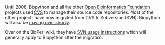 Until 2008, Biopython and all the other [http://open-bio.org Open Bioinformatics Foundation] projects used [[CVS]] to manage their source code repositories.  Most of the other projects have now migrated from CVS to Subversion (SVN).  Biopython will also be [[Subversion_migration|moving over shortly]].

Over on the BioPerl wiki, they have [[bp:Using_Subversion|SVN usage instructions]] which will generally apply to Biopython after the migration.
